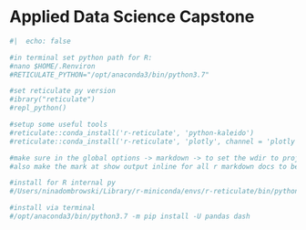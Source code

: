 # Applied Data Science Capstone


```python
#|  echo: false

#in terminal set python path for R:
#nano $HOME/.Renviron
#RETICULATE_PYTHON="/opt/anaconda3/bin/python3.7"

#set reticulate py version
#ibrary("reticulate")
#repl_python()

#setup some useful tools
#reticulate::conda_install('r-reticulate', 'python-kaleido')
#reticulate::conda_install('r-reticulate', 'plotly', channel = 'plotly')

#make sure in the global options -> markdown -> to set the wdir to project
#also make the mark at show output inline for all r markdown docs to be able to execute bash/sql

#install for R internal py
#/Users/ninadombrowski/Library/r-miniconda/envs/r-reticulate/bin/python -m pip install -U seaborn

#install via terminal
#/opt/anaconda3/bin/python3.7 -m pip install -U pandas dash
```
